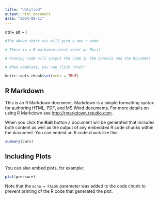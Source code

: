 ```yaml
---
title: "Untitled"
output: html_document
date: "2024-09-11"
---
```


ctrl+ alt + i
```r
#The above short cut will give a new r code

# There is a R markdown cheat sheet on Posit

# Running code will output the code in the Console and the Document

# When complete, you can click "Knit"
```


```r
knitr::opts_chunk$set(echo = TRUE)
```

## R Markdown

This is an R Markdown document. Markdown is a simple formatting syntax for authoring HTML, PDF, and MS Word documents. For more details on using R Markdown see <http://rmarkdown.rstudio.com>.

When you click the **Knit** button a document will be generated that includes both content as well as the output of any embedded R code chunks within the document. You can embed an R code chunk like this:

```r
summary(cars)
```

## Including Plots

You can also embed plots, for example:

```r
plot(pressure)
```

Note that the `echo = FALSE` parameter was added to the code chunk to prevent printing of the R code that generated the plot.
